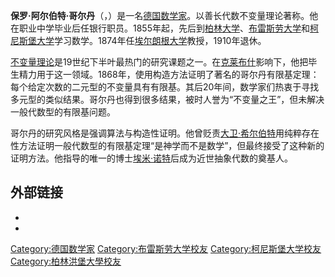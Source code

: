 {{noteTA
|1=zh-tw:愛爾朗根; zh-hans:埃朗根;
}}
{{Infobox scientist
| image             = Paul Albert Gordan.jpg
| caption           = 
| birth_name        = Paul Albert Gordan
| birth_date        = {{Birth date|df=yes|1837|04|27}}
| birth_place       = {{flag|Kingdom of Prussia}}[[西利西亞省_(普魯士)|西利西亞省]][[布雷斯勞|布雷斯勞]]
| death_date        = {{Death date and age|df=yes|1912|12|21|1837|04|27}}
| death_place       = {{flag|German Empire}}[[巴伐利亞王國|巴伐利亞王國]][[愛爾朗根|愛爾朗根]]
| nationality       = [[德國|德國]]
| alma_mater        = [[布雷斯勞大學|布雷斯勞大學]]
| known_for         = [[不變量理論|不變量理論]]<br>[[克萊布希－高登係數|克萊布希－哥爾丹係數]]<br>{{le|哥爾丹引理|Gordan's lemma}}
| fields            = [[數學|數學]]
| workplaces        = [[埃朗根-纽伦堡大学|埃朗根-纽伦堡大学]]
| academic_advisors = [[卡爾·雅可比|卡爾·雅可比]]
| doctoral_students = [[埃米·諾特|埃米·諾特]]
}}
'''保罗·阿尔伯特·哥尔丹'''（{{lang-de|Paul Albert Gordan}}，{{bd|1837年|4月27日|1912年|12月21日}}）是一名[[德国|德国]][[数学家|数学家]]。以善长代数不变量理论著称。他在职业中学毕业后任银行职员。1855年起，先后到[[柏林大学|柏林大学]]、[[布雷斯劳大学|布雷斯劳大学]]和[[柯尼斯堡大学|柯尼斯堡大学]]学习数学。1874年任[[埃尔朗根-纽伦堡大学|埃尔朗根大学]]教授，1910年退休。

[[不变量理论|不变量理论]]是19世纪下半叶最热门的研究课题之一。在[[阿尔弗雷德·克莱布什|克莱布什]]影响下，他把毕生精力用于这一领域。1868年，使用构造方法证明了著名的哥尔丹有限基定理：每个给定次数的二元型的不变量具有有限基。其后20年间，数学家们热衷于寻找多元型的类似结果。哥尔丹也得到很多结果，被时人誉为“不变量之王”，但未解决一般代数型的有限基问题。

哥尔丹的研究风格是强调算法与构造性证明。他曾贬责[[大卫·希尔伯特|大卫·希尔伯特]]用纯粹存在性方法证明一般代数型的有限基定理“是神学而不是数学”，但最终接受了这种新的证明方法。他指导的唯一的博士[[埃米·诺特|埃米·诺特]]后成为近世抽象代数的奠基人。

== 外部链接 ==
* {{MacTutor Biography|id=Gordan}}
* {{MathGenealogy|id=15654}}

{{数学家小作品}}
{{Authority control}}

{{DEFAULTSORT:Gordan, Paul}}
[[Category:德国数学家|Category:德国数学家]]
[[Category:布雷斯劳大学校友|Category:布雷斯劳大学校友]]
[[Category:柯尼斯堡大学校友|Category:柯尼斯堡大学校友]]
[[Category:柏林洪堡大學校友|Category:柏林洪堡大學校友]]
